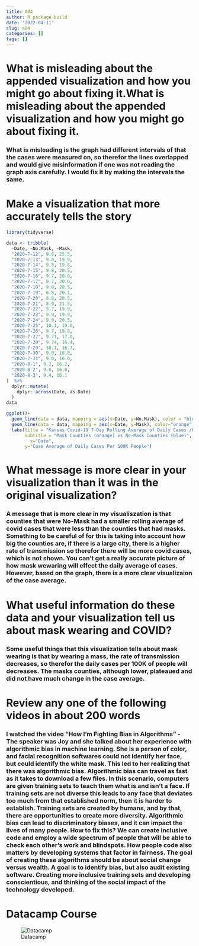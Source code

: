 ```yaml
---
title: A04
author: R package build
date: '2022-04-11'
slug: a04
categories: []
tags: []
---
```

# What is misleading about the appended visualization and how you might go about fixing it.What is misleading about the appended visualization and how you might go about fixing it.

### What is misleading is the  graph had different intervals of that the cases were measured on, so therefor the lines overlapped and would give misinformation if one was not reading the graph axis carefully. I would fix it by making the intervals the same.

# Make a visualization that more accurately tells the story
```r
library(tidyverse)
```

```r
data <- tribble(
  ~Date, ~No.Mask, ~Mask,
  "2020-7-12", 9.8, 25.5,
  "2020-7-13", 9.0, 19.9,
  "2020-7-14", 9.5, 19.8,
  "2020-7-15", 9.8, 20.5,
  "2020-7-16", 9.7, 20.0,
  "2020-7-17", 9.7, 20.0,
  "2020-7-18", 9.0, 20.5,
  "2020-7-19", 8.8, 20.1,
  "2020-7-20", 8.8, 20.5,
  "2020-7-21", 8.9, 21.5,
  "2020-7-22", 8.7, 19.9,
  "2020-7-23", 9.9, 19.9,
  "2020-7-24", 9.9, 20.5,
  "2020-7-25", 10.1, 19.0, 
  "2020-7-26", 9.7, 19.6,
  "2020-7-27", 9.71, 17.0,
  "2020-7-28", 9.74, 16.4,
  "2020-7-29", 10.1, 16.7, 
  "2020-7-30", 9.0, 16.8,
  "2020-7-31", 9.0, 16.0,
  "2020-8-1", 9.2, 16.2,
  "2020-8-2", 9.0, 16.0,
  "2020-8-3", 9.4, 16.1
)  %>%
  dplyr::mutate(
    dplyr::across(Date, as.Date)
  )
data
```

```r
ggplot()+
  geom_line(data = data, mapping = aes(x=Date, y=No.Mask), color = "blue")+
  geom_line(data = data, mapping = aes(x=Date, y=Mask), color="orange")+
  labs(title = "Kansas Covid-19 7-Day Rolling Average of Daily Cases /Per 100K Population", 
       subtitle = "Mask Counties (orange) vs No-Mask Counties (blue)",
         x="Date", 
       y="Case Average of Daily Cases Per 100K People")

```

# What message is more clear in your visualization than it was in the original visualization?

### A message that is more clear in my visualiszation is that counties that were No-Mask had a smaller rolling average of covid cases that were less than the counties that had masks. Something to be careful of for this is taking into account how big the counties are, if there is a large city, there is a higher rate of transmission so therefor there will be more covid cases, which is not shown. You can't get a really accurate picture of how mask wewaring will effect the daily average of cases. However,  based on the graph, there is a more clear visualizaion of the case average.  

# What useful information do these data and your visualization tell us about mask wearing and COVID? 

### Some useful things that this visualization tells about mask wearing is that by wearing a mass, the rate of transmission decreases, so therefor the daily cases per 100K of people will decreases. The masks counties, although lower, plateaued and did not have much change in the case average. 

# Review any one of the following videos in about 200 words

### I watched the video “How I’m Fighting Bias in Algorithms” - The speaker was Joy and she talked about her experience with algorithmic bias in machine learning. She is a person of color, and facial recognition softwares could not identify her face, but could identify the white mask. This led to her realizing that there was algorithmic bias. Algorithmic bias can travel as fast as it takes to download a few files. In this scenario, computers are given training sets to teach them what is and isn't a face. If training sets are not diverse this leads to any face that deviates too much from that established norm, then it is harder to establish. Training sets are created by humans, and by that, there are opportunities to create more diversity. Algorithmic bias can lead to discriminatory biases, and it can impact the lives of many people. How to fix this? We can create inclusive code and employ a wide spectrum of people that will be able to check each other's work and blindspots. How people code also matters by developing systems that factor in fairness. The goal of creating these algorithms should be about social change versus wealth. A goal is to identify bias, but also audit existing software. Creating more inclusive training sets and developing conscientious, and thinking of the social impact of the technology developed.  

# Datacamp Course

![Datacamp](images/Datacamp.png)
